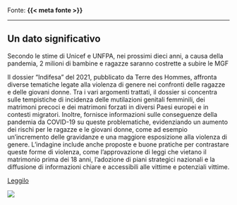 :::{.fonte}
Fonte: **{{< meta fonte >}}**
:::

---

::: {.callout-tip}
## Un dato significativo
Secondo le stime di Unicef ​​e UNFPA, nei prossimi dieci anni, a causa della pandemia, 2 milioni di bambine e ragazze saranno costrette a subire le MGF
:::

:::{.descrizione}
Il dossier "Indifesa" del 2021, pubblicato da Terre des Hommes, affronta diverse tematiche legate alla violenza di genere nei confronti delle ragazze e delle giovani donne. Tra i vari argomenti trattati, il dossier si concentra sulle tempistiche di incidenza delle mutilazioni genitali femminili, dei matrimoni precoci e dei matrimoni forzati in diversi Paesi europei e in contesti migratori. Inoltre, fornisce informazioni sulle conseguenze della pandemia da COVID-19 su queste problematiche, evidenziando un aumento dei rischi per le ragazze e le giovani donne, come ad esempio un'incremento delle gravidanze e una maggiore esposizione alla violenza di genere. L'indagine include anche proposte e buone pratiche per contrastare queste forme di violenza, come l'approvazione di leggi che vietano il matrimonio prima dei 18 anni, l'adozione di piani strategici nazionali e la diffusione di informazioni chiare e accessibili alle vittime e potenziali vittime.
:::

[Leggilo](https://terredeshommes.it/indifesa/pdf/Dossier_indifesa_tdh_2021.pdf){.btn-action-primary .btn-action .btn .btn-success .btn-lg}

[![]({{< meta image >}})](https://terredeshommes.it/indifesa/pdf/Dossier_indifesa_tdh_2021.pdf)

